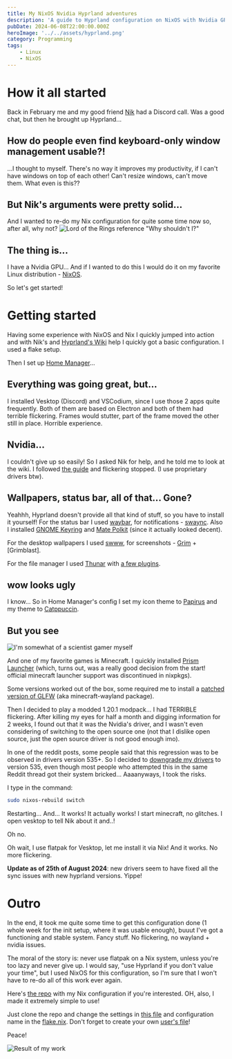 ```yaml
---
title: My NixOS Nvidia Hyprland adventures
description: 'A guide to Hyprland configuration on NixOS with Nvidia GPU.'
pubDate: 2024-06-08T22:00:00.000Z
heroImage: '../../assets/hyprland.png'
category: Programming
tags:
    - Linux
    - NixOS
---
```


# How it all started
Back in February me and my good friend [Nik](https://github.com/NikSneMC) had a Discord call.
Was a good chat, but then he brought up Hyprland...

## How do people even find keyboard-only window management usable?!
...I thought to myself. There's no way it improves my productivity, if I can't have windows on top of each other!
Can't resize windows, can't move them. What even is this??

## But Nik's arguments were pretty solid...
And I wanted to re-do my Nix configuration for quite some time now so, after all, why not?
![Lord of the Rings reference "Why shouldn't I?"](https://media1.tenor.com/m/Srxefbf6AscAAAAC/lotr-why-shouldnt-i.gif)

## The thing is...
I have a Nvidia GPU...
And if I wanted to do this I would do it on my favorite Linux distribution - [NixOS](https://nixos.org/).

So let's get started!



# Getting started
Having some experience with NixOS and Nix I quickly jumped into action and with Nik's and [Hyprland's Wiki](https://wiki.hyprland.org/Nix/) help I quickly got a basic configuration.
I used a flake setup. 

Then I set up [Home Manager](https://nixos.wiki/wiki/Home_Manager)...

## Everything was going great, but...
I installed Vesktop (Discord) and VSCodium, since I use those 2 apps quite frequently.
Both of them are based on Electron and both of them had terrible flickering. Frames would stutter, part of the frame moved the other still in place.
Horrible experience.

## Nvidia...
I couldn't give up so easily! So I asked Nik for help, and he told me to look at the wiki.
I followed [the guide](https://wiki.hyprland.org/Nvidia/) and flickering stopped.
(I use proprietary drivers btw).

## Wallpapers, status bar, all of that... Gone?
Yeahhh, Hyprland doesn't provide all that kind of stuff, so you have to install it yourself!
For the status bar I used [waybar](https://github.com/Alexays/Waybar), for notifications - [swaync](https://github.com/ErikReider/SwayNotificationCenter).
Also I installed [GNOME Keyring](https://wiki.gnome.org/Projects/GnomeKeyring) and [Mate Polkit](https://github.com/mate-desktop/mate-polkit) (since it actually looked decent).

For the desktop wallpapers I used [swww](https://github.com/LGFae/swww), for screenshots - [Grim](https://sr.ht/~emersion/grim/) + [Grimblast].

For the file manager I used [Thunar](https://docs.xfce.org/xfce/thunar/start) with [a few plugins](https://github.com/DrTheodor/nixos-dotfiles/blob/main/modules/hyprland/thunar/hm.nix#L9-L13).

## wow looks ugly
I know... So in Home Manager's config I set my icon theme to [Papirus](https://github.com/PapirusDevelopmentTeam/papirus-icon-theme) and my theme to [Catppuccin](https://github.com/catppuccin).

## But you see
![I'm somewhat of a ~~scientist~~ gamer myself](https://i.redd.it/qfeftum6i0l11.jpg)

And one of my favorite games is Minecraft. I quickly installed [Prism Launcher](https://prismlauncher.org/) (which, turns out, was a really good decision from the start! official minecraft launcher support was discontinued in nixpkgs).

Some versions worked out of the box, some required me to install a [patched version of GLFW](https://github.com/Admicos/minecraft-wayland) (aka minecraft-wayland package).

Then I decided to play a modded 1.20.1 modpack... I had TERRIBLE flickering. After killing my eyes for half a month and digging information for 2 weeks, 
I found out that it was the Nvidia's driver, and I wasn't even considering of switching to the open source one (not that I dislike open source, just the open source driver is not good enough imo).

In one of the reddit posts, some people said that this regression was to be observed in drivers version 535+.
So I decided to [downgrade my drivers](https://github.com/DrTheodor/nixos-dotfiles/blob/main/nvidia.nix#L42) to version 535, even though most people who attempted this in the same Reddit thread got their system bricked...
Aaaanyways, I took the risks.

I type in the command:
```bash
sudo nixos-rebuild switch
```

Restarting... And... It works! It actually works!
I start minecraft, no glitches. I open vesktop to tell Nik about it and..!

Oh no. 

Oh wait, I use flatpak for Vesktop, let me install it via Nix! And it works. No more flickering.


**Update as of 25th of August 2024**: new drivers seem to have fixed all the sync issues with new hyprland versions. Yippe!


# Outro
In the end, it took me quite some time to get this configuration done (1 whole week for the init setup, where it was usable enough), buuut I've got a functioning and stable system. Fancy stuff.
No flickering, no wayland + nvidia issues. 

The moral of the story is: never use flatpak on a Nix system, unless you're too lazy and never give up. I would say, "use Hyprland if you don't value your time", but I used NixOS for this configuration, 
so I'm sure that I won't have to re-do all of this work ever again.

Here's [the repo](https://github.com/DrTheodor/nixos-dotfiles) with my Nix configuration if you're interested. OH, also, I made it extremely simple to use!

Just clone the repo and change the settings in [this file](https://github.com/DrTheodor/nixos-dotfiles/blob/main/settings/general.nix) and configuration name in the [flake.nix](https://github.com/DrTheodor/nixos-dotfiles/blob/main/flake.nix).
Don't forget to create your own [user's file](https://github.com/DrTheodor/nixos-dotfiles/blob/main/users/theo.nix)!

Peace!

![Result of my work](../../assets/hyprlandbuild.png)
